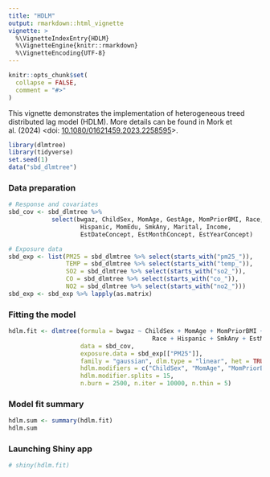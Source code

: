 ```yaml
---
title: "HDLM"
output: rmarkdown::html_vignette
vignette: >
  %\VignetteIndexEntry{HDLM}
  %\VignetteEngine{knitr::rmarkdown}
  %\VignetteEncoding{UTF-8}
---
```


```r
knitr::opts_chunk$set(
  collapse = FALSE,
  comment = "#>"
)
```

This vignette demonstrates the implementation of heterogeneous treed distributed lag model (HDLM). More details can be found in Mork et al. (2024) <doi: [10.1080/01621459.2023.2258595](https://doi.org/10.1080/01621459.2023.2258595)>.

```r
library(dlmtree)
library(tidyverse)
set.seed(1)
data("sbd_dlmtree")
```

### Data preparation
```r
# Response and covariates
sbd_cov <- sbd_dlmtree %>% 
            select(bwgaz, ChildSex, MomAge, GestAge, MomPriorBMI, Race,
                    Hispanic, MomEdu, SmkAny, Marital, Income,
                    EstDateConcept, EstMonthConcept, EstYearConcept)

# Exposure data
sbd_exp <- list(PM25 = sbd_dlmtree %>% select(starts_with("pm25_")),
                TEMP = sbd_dlmtree %>% select(starts_with("temp_")),
                SO2 = sbd_dlmtree %>% select(starts_with("so2_")),
                CO = sbd_dlmtree %>% select(starts_with("co_")),
                NO2 = sbd_dlmtree %>% select(starts_with("no2_")))
sbd_exp <- sbd_exp %>% lapply(as.matrix)
```

### Fitting the model
```r
hdlm.fit <- dlmtree(formula = bwgaz ~ ChildSex + MomAge + MomPriorBMI +
                                        Race + Hispanic + SmkAny + EstMonthConcept,
                    data = sbd_cov,
                    exposure.data = sbd_exp[["PM25"]],
                    family = "gaussian", dlm.type = "linear", het = TRUE,
                    hdlm.modifiers = c("ChildSex", "MomAge", "MomPriorBMI", "SmkAny"),
                    hdlm.modifier.splits = 15,
                    n.burn = 2500, n.iter = 10000, n.thin = 5)
```

### Model fit summary
```r
hdlm.sum <- summary(hdlm.fit)
hdlm.sum
```

### Launching Shiny app
```r
# shiny(hdlm.fit)
```